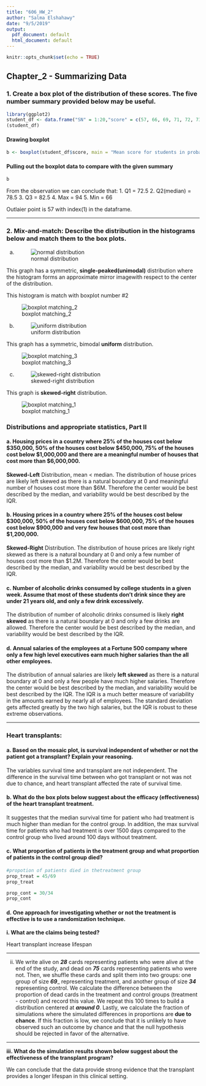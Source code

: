 ```yaml
---
title: "606_HW_2"
author: "Salma Elshahawy"
date: "9/5/2019"
output:
  pdf_document: default
  html_document: default
---
```


```r
knitr::opts_chunk$set(echo = TRUE)
```

## Chapter_2 - Summarizing Data

### 1. Create a box plot of the distribution of these scores. The five number summary provided below may be useful.

```r
library(ggplot2)
student_df <- data.frame("SN" = 1:20,"score" = c(57, 66, 69, 71, 72, 73, 74, 77, 78, 78, 79, 79, 81, 81, 82, 83, 83, 88, 89, 94), stringsAsFactors = FALSE)
(student_df)
```
#### Drawing boxplot 
```r
b <- boxplot(student_df$score, main = "Mean score for students in probability class", xlab = "student's score", ylab = "student", col = "blue", border = "red", horizontal = TRUE, notch = TRUE)

```


#### Pulling out the boxplot data to compare with the given summary
```r
b
```
From the observation we can conclude that: 
1. Q1 = 72.5
2. Q2(median) = 78.5
3. Q3 = 82.5
4. Max = 94
5. Min = 66 

Outlaier point is 57 with index(1) in the dataframe.

_________________________________________________________________

### 2. Mix-and-match: Describe the distribution in the histograms below and match them to the box plots.

a. ![normal distribution](/Users/salmaelshahawy/Desktop/MSDS_2019/Fall2019/statistics_606/week_2/Homework_2/normal_distribution.png)

This graph has a symmetric, __single-peaked(unimodal)__ distribution where the histogram forms an approximate mirror imagewith respect to the center of the distribution. 


This histogram is match with boxplot number #2 

![boxplot matching_2](/Users/salmaelshahawy/Desktop/MSDS_2019/Fall2019/statistics_606/week_2/Homework_2/boxplot_2.png)

b. ![uniform distribution](/Users/salmaelshahawy/Desktop/MSDS_2019/Fall2019/statistics_606/week_2/Homework_2/uniform_distribution.png)

This graph has a symmetric, bimodal __uniform__ distribution.

![boxplot matching_3](/Users/salmaelshahawy/Desktop/MSDS_2019/Fall2019/statistics_606/week_2/Homework_2/boxplot_3.png)

c. ![skewed-right distribution](/Users/salmaelshahawy/Desktop/MSDS_2019/Fall2019/statistics_606/week_2/Homework_2/skright_distribution.png)

This graph is __skewed-right__ distribution.

![boxplot matching_1](/Users/salmaelshahawy/Desktop/MSDS_2019/Fall2019/statistics_606/week_2/Homework_2/boxplot_1.png)


### Distributions and appropriate statistics, Part II

#### a. Housing prices in a country where 25% of the houses cost below $350,000, 50% of the houses cost below $450,000, 75% of the houses cost below $1,000,000 and there are a meaningful number of houses that cost more than $6,000,000.

__Skewed-Left__ Distribution, mean < median. The distribution of house prices are likely left skewed as there is a natural boundary at 0 and meaningful number of houses cost more than $6M. Therefore the center would be best described by the median, and variability would be best described by the IQR.

#### b. Housing prices in a country where 25% of the houses cost below $300,000, 50% of the houses cost below $600,000, 75% of the houses cost below $900,000 and very few houses that cost more than $1,200,000.

__Skewed-Right__ Distribution. The distribution of house prices are likely right skewed as there is a natural boundary at 0 and only a few number of houses cost more than $1.2M. Therefore the center would be best described by the median, and variability would be best described by the IQR.

#### c. Number of alcoholic drinks consumed by college students in a given week. Assume that most of these students don’t drink since they are under 21 years old, and only a few drink excessively.

The distribution of number of alcoholic drinks consumed is likely __right skewed__ as there is a natural boundary at 0 and only a few drinks are allowed. Therefore the center would be best described by the median, and variability would be best described by the IQR.

#### d. Annual salaries of the employees at a Fortune 500 company where only a few high level executives earn much higher salaries than the all other employees.

The distribution of annual salaries are likely __left skewed__ as there is a natural boundary at 0 and only a few people have much higher salaries. Therefore the center would be best described by the median, and variability would be best described by the IQR. The IQR is a much better measure of variability in the amounts earned by nearly all of employees. The standard deviation gets affected greatly by the two high salaries, but the IQR is robust to these extreme observations.

_________________________________________________________________

### Heart transplants:

#### a. Based on the mosaic plot, is survival independent of whether or not the patient got a transplant? Explain your reasoning.

The variables survival time and transplant are not independent. The difference in the survival time between who got transplant or not was not due to chance, and heart transplant affected the rate of survival time.

#### b. What do the box plots below suggest about the efficacy (effectiveness) of the heart transplant treatment.

It suggestes that the median survival time for patient who had treatment is much higher than median for the control group. In addition, the max survival time for patients who had treatment is over 1500 days compared to the control group who lived around 100 days without treatment.

#### c. What proportion of patients in the treatment group and what proportion of patients in the control group died?

```r
#propotion of patients died in thetreatment group
prop_treat = 45/69
prop_treat
```
```r
prop_cont = 30/34
prop_cont
```
#### d. One approach for investigating whether or not the treatment is effective is to use a randomization technique.
  
  __i. What are the claims being tested?__
  
Heart transplant increase lifespan

___________________________________________________________________________

  ii. We write alive on ___28___ cards representing patients who were alive at the end of the study, and dead on ___75___ cards representing patients who were not. Then, we shuffle these cards and split them into two groups: one group of size ___69____ representing treatment, and another group of size ___34___ representing control. We calculate the difference between the proportion of dead cards in the treatment and control groups (treatment - control) and record this value. We repeat this 100 times to build a distribution centered at ___around 0___. Lastly, we calculate the fraction of simulations where the simulated differences in proportions are __due to chance__. If this fraction is low, we conclude that it is unlikely to have observed such an outcome by chance and that the null hypothesis should be rejected in favor of the alternative.

___________________________________________________________________________

  __iii. What do the simulation results shown below suggest about the effectiveness of the transplant program?__
  
  We can conclude that the data provide strong evidence that the transplant provides a longer lifespan in this clinical setting.
  
















